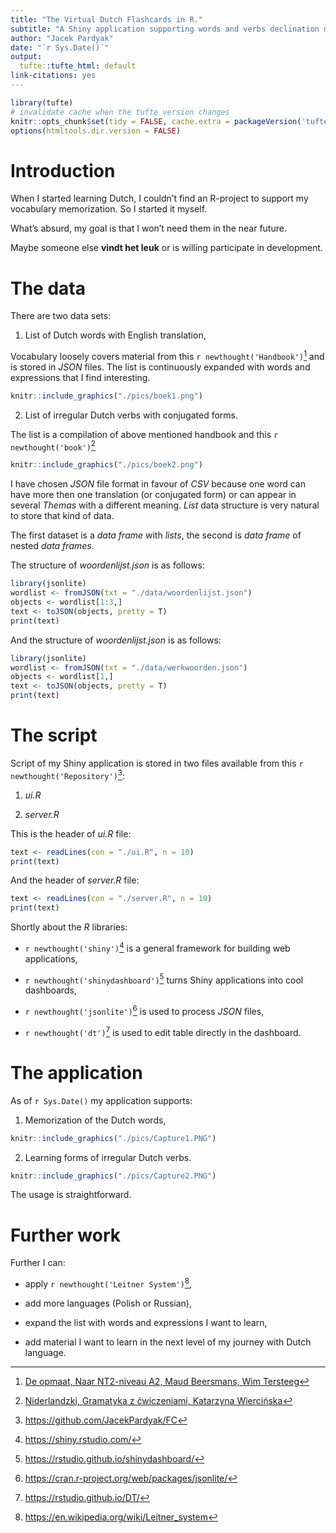 ```yaml
---
title: "The Virtual Dutch Flashcards in R."
subtitle: "A Shiny application supporting words and verbs declination memorization."
author: "Jacek Pardyak"
date: "`r Sys.Date()`"
output:
  tufte::tufte_html: default
link-citations: yes
---
```


```r
library(tufte)
# invalidate cache when the tufte version changes
knitr::opts_chunk$set(tidy = FALSE, cache.extra = packageVersion('tufte'))
options(htmltools.dir.version = FALSE)
```

# Introduction

When I started learning Dutch, I couldn't find an R-project to support my vocabulary memorization. So I started it myself. 

What's absurd, my goal is that I won't need them in the near future.

Maybe someone else **vindt het leuk** or is willing participate in development.

# The data

There are two data sets:

1. List of Dutch words with English translation,

Vocabulary loosely covers material from this `r newthought('Handbook')`^[[De opmaat, Naar NT2-niveau A2, Maud Beersmans, Wim Tersteeg](https://www.nt2.nl/en/100-37_De-opmaat)] and is stored in *JSON* files. The list is continuously expanded with words and expressions that I find interesting.

```r

knitr::include_graphics("./pics/boek1.png")
```


2. List of irregular Dutch verbs with conjugated forms.

The list is a compilation of above mentioned handbook and this `r newthought('book')`^[[Niderlandzki, Gramatyka z ćwiczeniami, Katarzyna Wiercińska](https://www.jezykiobce.pl/niderlandzki/1429-niderlandzki-gramatyka-z-cwiczeniami-9788377887462.html)]

```r

knitr::include_graphics("./pics/boek2.png")
```

I have chosen *JSON* file format in favour of *CSV* because one word can have more then one translation (or conjugated form) or can appear in several *Themas* with a different meaning. *List* data structure is very natural to store that kind of data. 

The first dataset is a *data frame* with *lists*, the second is *data frame* of nested *data frames*. 

The structure of *woordenlijst.json* is as follows:

```r
library(jsonlite)
wordlist <- fromJSON(txt = "./data/woordenlijst.json")
objects <- wordlist[1:3,]
text <- toJSON(objects, pretty = T)
print(text)
```

And the structure of *woordenlijst.json* is as follows:

```r
library(jsonlite)
wordlist <- fromJSON(txt = "./data/werkwoorden.json")
objects <- wordlist[1,]
text <- toJSON(objects, pretty = T)
print(text)
```


# The script

Script of my Shiny application is stored in two files available from this `r newthought('Repository')`^[[https://github.com/JacekPardyak/FC](https://github.com/JacekPardyak/FC)]:

1. *ui.R*

2. *server.R*

This is the header of *ui.R* file:

```r
text <- readLines(con = "./ui.R", n = 10)
print(text)
```

And the header of *server.R* file:

```r
text <- readLines(con = "./server.R", n = 10)
print(text)
```



Shortly about the *R* libraries:

- `r newthought('shiny')`^[[https://shiny.rstudio.com/](https://shiny.rstudio.com/)] is a general framework for building web applications,

- `r newthought('shinydashboard')`^[[https://rstudio.github.io/shinydashboard/](https://rstudio.github.io/shinydashboard/)] turns Shiny applications into cool dashboards,

- `r newthought('jsonlite')`^[[https://cran.r-project.org/web/packages/jsonlite/](https://cran.r-project.org/web/packages/jsonlite/)] is used to process *JSON* files,

- `r newthought('dt')`^[[https://rstudio.github.io/DT/](https://rstudio.github.io/DT/)] is used to edit table directly in the dashboard.

# The application

As of `r Sys.Date()` my application supports:

1. Memorization of the Dutch words,

```r

knitr::include_graphics("./pics/Capture1.PNG")
```


2. Learning forms of irregular Dutch verbs.

```r

knitr::include_graphics("./pics/Capture2.PNG")
```


The usage is straightforward.


# Further work

Further I can:

- apply `r newthought('Leitner System')`^[[https://en.wikipedia.org/wiki/Leitner_system](https://en.wikipedia.org/wiki/Leitner_system)],

- add more languages (Polish or Russian), 

- expand the list with words and expressions I want to learn,

- add material I want to learn in the next level of my journey with Dutch language. 





